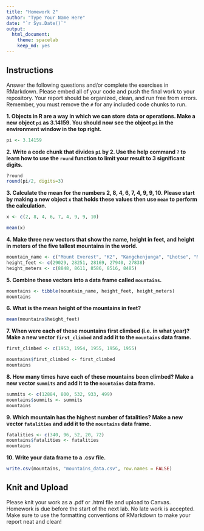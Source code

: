 ```yaml
---
title: "Homework 2"
author: "Type Your Name Here"
date: "`r Sys.Date()`"
output:
  html_document: 
    theme: spacelab
    keep_md: yes
---
```


## Instructions
Answer the following questions and/or complete the exercises in RMarkdown. Please embed all of your code and push the final work to your repository. Your report should be organized, clean, and run free from errors. Remember, you must remove the `#` for any included code chunks to run.  

**1. Objects in R are a way in which we can store data or operations. Make a new object `pi` as 3.14159. You should now see the object `pi` in the environment window in the top right.** 
```r
pi <- 3.14159
```

**2. Write a code chunk that divides `pi` by 2. Use the help command `?` to learn how to use the `round` function to limit your result to 3 significant digits.**  
```r
?round
round(pi/2, digits=3)
```

**3. Calculate the mean for the numbers 2, 8, 4, 6, 7, 4, 9, 9, 10. Please start by making a new object `x` that holds these values then use `mean` to perform the calculation.**  
```r
x <- c(2, 8, 4, 6, 7, 4, 9, 9, 10)
```

```r
mean(x)
```

**4. Make three new vectors that show the name, height in feet, and height in meters of the five tallest mountains in the world.**
```r
mountain_name <- c("Mount Everest", "K2", "Kangchenjunga", "Lhotse", "Makalu")
height_feet <- c(29029, 28251, 28169, 27940, 27838)
height_meters <- c(8848, 8611, 8586, 8516, 8485)
```

**5. Combine these vectors into a data frame called `mountains`.**
```r
mountains <- tibble(mountain_name, height_feet, height_meters)
mountains
```

**6. What is the mean height of the mountains in feet?**
```r
mean(mountains$height_feet)
```

**7. When were each of these mountains first climbed (i.e. in what year)? Make a new vector `first_climbed` and add it to the `mountains` data frame.**
```r
first_climbed <- c(1953, 1954, 1955, 1956, 1955)
```

```r
mountains$first_climbed <- first_climbed
mountains
```

**8. How many times have each of these mountains been climbed? Make a new vector `summits` and add it to the `mountains` data frame.**
```r
summits <- c(12884, 800, 532, 933, 499)
mountains$summits <- summits
mountains
```

**9. Which mountain has the highest number of fatalities? Make a new vector `fatalities` and add it to the `mountains` data frame.**
```r
fatalities <- c(340, 96, 52, 20, 72)
mountains$fatalities <- fatalities
mountains
```

**10. Write your data frame to a .csv file.**
```r
write.csv(mountains, "mountains_data.csv", row.names = FALSE)
```

## Knit and Upload
Please knit your work as a .pdf or .html file and upload to Canvas. Homework is due before the start of the next lab. No late work is accepted. Make sure to use the formatting conventions of RMarkdown to make your report neat and clean!  